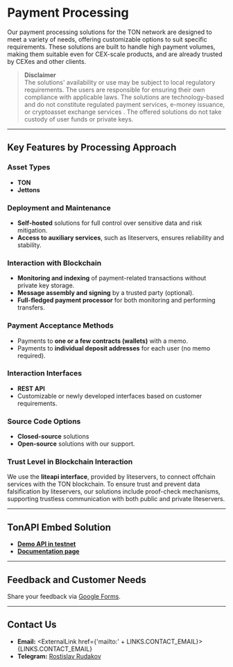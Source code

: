 
# Payment Processing

Our payment processing solutions for the TON network are designed to meet a variety of needs, offering customizable options to suit specific requirements. These solutions are built to handle high payment volumes, making them suitable even for CEX-scale products, and are already trusted by CEXes and other clients.

> **Disclaimer**  
> The solutions' availability or use may be subject to local regulatory requirements. The users are responsible for ensuring their own compliance with applicable laws.
> The solutions are technology-based and do not constitute regulated payment services, e-money issuance, or cryptoasset exchange services .
> The offered solutions  do not take  custody of user funds or private keys.

---

## Key Features by Processing Approach

### Asset Types
- **TON**  
- **Jettons**

### Deployment and Maintenance
- **Self-hosted** solutions for full control over sensitive data and risk mitigation.  
- **Access to auxiliary services**, such as liteservers, ensures reliability and stability.

### Interaction with Blockchain
- **Monitoring and indexing** of payment-related transactions without private key storage.  
- **Message assembly and signing** by a trusted party (optional).  
- **Full-fledged payment processor** for both monitoring and performing transfers.

### Payment Acceptance Methods
- Payments to **one or a few contracts (wallets)** with a memo.  
- Payments to **individual deposit addresses** for each user (no memo required).

### Interaction Interfaces
- **REST API**  
- Customizable or newly developed interfaces based on customer requirements.

### Source Code Options
- **Closed-source** solutions
- **Open-source** solutions with our support.

### Trust Level in Blockchain Interaction
We use the **liteapi interface**, provided by liteservers, to connect offchain services with the TON blockchain. To ensure trust and prevent data falsification by liteservers, our solutions include proof-check mechanisms, supporting trustless communication with both public and private liteservers.

---

## TonAPI Embed Solution

- **[Demo API in testnet](https://demo-embed.tonapi.io/)**  
- **[Documentation page](https://docs.tonconsole.com/payment-processing/tonapi-embed)**

---

## Feedback and Customer Needs

Share your feedback via [Google Forms](https://forms.gle/NTx1w1ksU5V7fzFB7).

---

## Contact Us

- **Email:** <ExternalLink href={'mailto:' + LINKS.CONTACT_EMAIL}> {LINKS.CONTACT_EMAIL} </ExternalLink>  
- **Telegram:** [Rostislav Rudakov](https://t.me/tonrostislav)  
